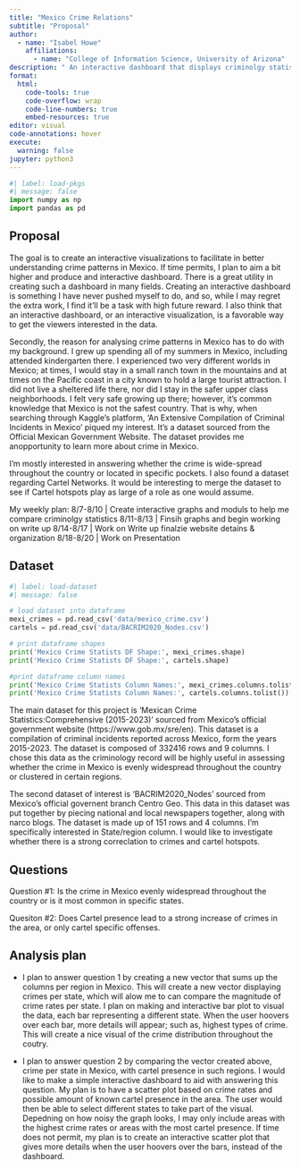 ```yaml
---
title: "Mexico Crime Relations"
subtitle: "Proposal"
author: 
  - name: "Isabel Howe"
    affiliations:
      - name: "College of Information Science, University of Arizona"
description: " An interactive dashboard that displays criminolgy statistcs based in Mexico."
format:
  html:
    code-tools: true
    code-overflow: wrap
    code-line-numbers: true
    embed-resources: true
editor: visual
code-annotations: hover
execute:
  warning: false
jupyter: python3
---
```


```python
#| label: load-pkgs
#| message: false
import numpy as np
import pandas as pd
```

## Proposal 

  The goal is to create an interactive visualizations to facilitate in better understanding crime patterns in Mexico. If time permits, I plan to 
aim a bit higher and produce and interactive dashboard. There is a great utility in creating such a dashboard in many fields. Creating an interactive 
dashboard is something I have never pushed myself to do, and so, while I may regret the extra work, I find it'll be a task with high future reward.
I also think that an interactive dashboard, or an interactive visualization, is a favorable way to get the viewers interested in the data.

  Secondly, the reason for analysing crime patterns in Mexico has to do with my background. I grew up spending all of my summers in Mexico, including
attended kindergarten there. I experienced two very different worlds in Mexico; at times, I would stay in a small ranch town in the mountains and at times 
on the Pacific coast in a city known to hold a large tourist attraction. I did not live a sheltered life there, nor did I stay in the safer upper class 
neighborhoods. I felt very safe growing up there; however, it's common knowledge that Mexico is not the safest country. That is why, when searching through 
Kaggle's platform, 'An Extensive Compilation of Criminal Incidents in Mexico' piqued my interest. It's a dataset sourced from the Official Mexican Government 
Website. The dataset provides me anopportunity to learn more about crime in Mexico. 


I'm mostly interested in answering whether the crime is wide-spread throughout the country
 or located in specific pockets. I also found a dataset regarding Cartel Networks. It would be interesting to merge the dataset to see if
Cartel hotspots play as large of a role as one would assume.

My weekly plan:
8/7-8/10  | Create interactive graphs and moduls to help me compare criminolgy statistics
8/11-8/13 | Finsih graphs and begin working on write up
8/14-8/17 | Work on Write up finalzie website detains & organization
8/18-8/20 | Work on Presentation


## Dataset

```python
#| label: load-dataset
#| message: false

# load dataset into dataframe
mexi_crimes = pd.read_csv('data/mexico_crime.csv')
cartels = pd.read_csv('data/BACRIM2020_Nodes.csv')

# print dataframe shapes
print('Mexico Crime Statists DF Shape:', mexi_crimes.shape)
print('Mexico Crime Statists DF Shape:', cartels.shape)

#print dataframe column names
print('Mexico Crime Statists Column Names:', mexi_crimes.columns.tolist())
print('Mexico Crime Statists Column Names:', cartels.columns.tolist())
```

The main dataset for this project is 'Mexican Crime Statistics:Comprehensive (2015-2023)' sourced from Mexico's official government website (https://www.gob.mx/sre/en).
This dataset is a compilation of criminal incidents reported across Mexico, form the years 2015-2023. The dataset is composed of 332416 rows and  9 columns. I chose 
this data as the criminology record will be highly useful in assessing whether the crime in Mexico is evenly widespread throughout the country or clustered in certain regions. 

The second dataset of interest is 'BACRIM2020_Nodes' sourced from Mexico's official governent branch Centro Geo. This data in this dataset was put together by piecing 
national and local newspapers together, along with narco blogs. The dataset is made up of 151 rows and 4 columns. I'm specifically interested in State/region column. I 
would like to investigate whether there is a strong correclation to crimes and cartel hotspots. 


## Questions

Question #1: Is the crime in Mexico evenly widespread throughout the country or is it most common in specific states.

Quesiton #2: Does Cartel presence lead to a strong increase of crimes in the area, or only cartel specific offenses. 

## Analysis plan

- I plan to answer question 1 by creating a new vector that sums up the columns per region in Mexico. This will create a new vector displaying crimes per state, 
which will alow me to can compare the magnitude of crime rates per state. I plan on making and interactive bar plot to visual the data, each bar representing 
a different state. When the user hoovers over each bar, more details will appear; such as, highest types of crime. This will create a nice visual of the crime 
distribution throughout the coutry. 


- I plan to answer question 2 by comparing the vector created above, crime per state in Mexico, with cartel presence in such regions. I would like to make a simple
interactive dashboard to aid with answering this question. My plan is to have a scatter plot based on crime rates and possible amount of known cartel presence in the area. 
The user would then be able to select different states to take part of the visual. Depedning on how noisy the graph looks, I may only include areas with the highest crime 
rates or areas with the most cartel presence. If time does not permit, my plan is to create an interactive scatter plot that gives more details when the user hoovers over
the bars, instead of the dashboard. 